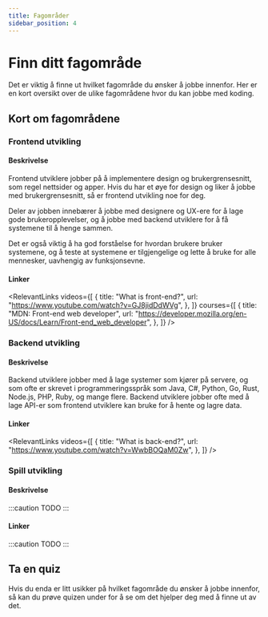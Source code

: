 ```yaml
---
title: Fagområder
sidebar_position: 4
---
```



# Finn ditt fagområde

Det er viktig å finne ut hvilket fagområde du ønsker å jobbe innenfor. Her er en kort oversikt over de ulike fagområdene hvor du kan jobbe med koding.

## Kort om fagområdene

### Frontend utvikling

#### Beskrivelse

Frontend utviklere jobber på å implementere design og brukergrensesnitt, som regel nettsider og apper.
Hvis du har et øye for design og liker å jobbe med brukergrensesnitt, så er frontend utvikling noe for deg.

Deler av jobben innebærer å jobbe med designere og UX-ere for å lage gode brukeropplevelser,
og å jobbe med backend utviklere for å få systemene til å henge sammen.

Det er også viktig å ha god forståelse for hvordan brukere bruker systemene, og å teste at systemene er tilgjengelige
og lette å bruke for alle mennesker, uavhengig av funksjonsevne.

#### Linker

<RelevantLinks
  videos={[
    {
      title: "What is front-end?",
      url: "https://www.youtube.com/watch?v=GJ8jidDdWVg",
    },
  ]}
  courses={[
    {
      title: "MDN: Front-end web developer",
      url: "https://developer.mozilla.org/en-US/docs/Learn/Front-end_web_developer",
    },
  ]}
/>

### Backend utvikling

#### Beskrivelse

Backend utviklere jobber med å lage systemer som kjører på servere, og som ofte er skrevet i programmeringsspråk som Java, C#, Python, Go, Rust, Node.js, PHP, Ruby, og mange flere.
Backend utviklere jobber ofte med å lage API-er som frontend utviklere kan bruke for å hente og lagre data.

#### Linker

<RelevantLinks
  videos={[
    {
      title: "What is back-end?",
      url: "https://www.youtube.com/watch?v=WwbBOQaM0Zw",
    },
  ]}
/>

### Spill utvikling

#### Beskrivelse

:::caution TODO
:::

#### Linker

:::caution TODO
:::

<div style={{ clear: "both" }} />

## Ta en quiz

Hvis du enda er litt usikker på hvilket fagområde du ønsker å jobbe innenfor, så kan du prøve quizen under for å se om det hjelper deg med å finne ut av det.

<FagomraderQuiz />
